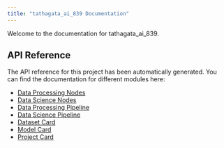 ```yaml
---
title: "tathagata_ai_839 Documentation"
---
```


Welcome to the documentation for tathagata_ai_839.

## API Reference

The API reference for this project has been automatically generated. You can find the documentation for different modules here:

- [Data Processing Nodes](reference/pipelines.data_processing.nodes.qmd)
- [Data Science Nodes](reference/pipelines.data_science.nodes.qmd)
- [Data Processing Pipeline](reference/pipelines.data_processing.pipeline.qmd)
- [Data Science Pipeline](reference/pipelines.data_science.pipeline.qmd)
- [Dataset Card](data_card.ipynb)
- [Model Card](model_card.ipynb)
- [Project Card](project_card.ipynb)
